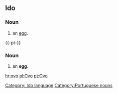 ==Ido==
===Noun===
# an [[egg]].
[[Category: Ido language]]


{{-pt-}}
===Noun===
# an '''egg'''.
[[Category:Portuguese nouns]]

[[hr:ovo]]
[[pl:Ovo]]
[[pt:Ovo]]